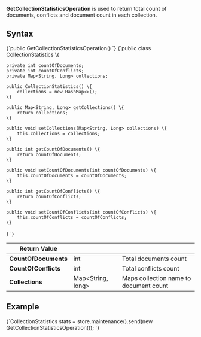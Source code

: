 
**GetCollectionStatisticsOperation** is used to return total count of documents, conflicts and document count in each collection.

## Syntax

<TabItem value="stats_1" label="stats_1">
<CodeBlock language="java">
{`public GetCollectionStatisticsOperation()
`}
</CodeBlock>
</TabItem>

<TabItem value="stats_2" label="stats_2">
<CodeBlock language="java">
{`public class CollectionStatistics \{

    private int countOfDocuments;
    private int countOfConflicts;
    private Map<String, Long> collections;

    public CollectionStatistics() \{
        collections = new HashMap<>();
    \}

    public Map<String, Long> getCollections() \{
        return collections;
    \}

    public void setCollections(Map<String, Long> collections) \{
        this.collections = collections;
    \}

    public int getCountOfDocuments() \{
        return countOfDocuments;
    \}

    public void setCountOfDocuments(int countOfDocuments) \{
        this.countOfDocuments = countOfDocuments;
    \}

    public int getCountOfConflicts() \{
        return countOfConflicts;
    \}

    public void setCountOfConflicts(int countOfConflicts) \{
        this.countOfConflicts = countOfConflicts;
    \}
\}
`}
</CodeBlock>
</TabItem>

| Return Value | | |
| ------------- | ----- | ---- |
| **CountOfDocuments** | int | Total documents count |
| **CountOfConflicts** | int | Total conflicts count |
| **Collections** | Map&lt;String, long&gt; | Maps collection name to document count |

## Example

<TabItem value="stats_3" label="stats_3">
<CodeBlock language="java">
{`CollectionStatistics stats = store.maintenance().send(new GetCollectionStatisticsOperation());
`}
</CodeBlock>
</TabItem>


